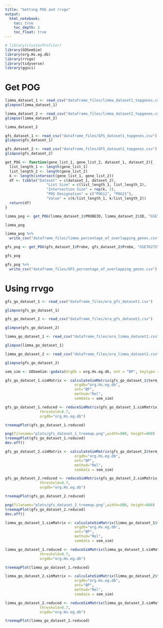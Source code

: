 ```yaml
---
title: "Getting POG and rrvgo"
output: 
  html_notebook:
    toc: true
    toc_depth: 2
    toc_float: true
---
```


```r
# library(clusterProfiler)
library(GOSemSim)
library(org.Hs.eg.db)
library(rrvgo)
library(tidyverse)
library(ggsci)
```

# Get POG

```r
limma_dataset_1 <- read_csv("dataframe_files/limma_dataset1_topgenes.csv")
glimpse(limma_dataset_1)
```


```r
limma_dataset_2 <- read_csv("dataframe_files/limma_dataset2_topgenes.csv")
glimpse(limma_dataset_2)
```

```r
limma_dataset_2
```



```r
gfs_dataset_1 <- read_csv("dataframe_files/GFS_dataset1_topgenes.csv")
glimpse(gfs_dataset_1)
```

```r
gfs_dataset_2 <- read_csv("dataframe_files/GFS_dataset2_topgenes.csv")
glimpse(gfs_dataset_2)
```


```r
get_POG <- function(gene_list_1, gene_list_2, dataset_1, dataset_2){
  list_length_1 <- length(gene_list_1)
  list_length_2 <- length(gene_list_2)
  k <- length(intersect(gene_list_1, gene_list_2))
  df <- tibble("Dataset" = c(dataset_1, dataset_2),
                   "List Size" = c(list_length_1, list_length_2),
                   "Intersection Size" = rep(k, 2),
                   "POG Designation" = c("POG12", "POG21"), 
                   "Value" = c(k/list_length_1, k/list_length_2))
  return(df)
}
```

```r
limma_pog <- get_POG(limma_dataset_1$PROBEID, limma_dataset_2$ID, "GSE76275", "GSE43358")

limma_pog

limma_pog %>% 
  write_csv("dataframe_files/limma_percentage_of_overlapping_genes.csv")
```


```r
gfs_pog <- get_POG(gfs_dataset_1$Probe, gfs_dataset_2$Probe, "GSE76275", "GSE43358")

gfs_pog

gfs_pog %>% 
  write_csv("dataframe_files/GFS_percentage_of_overlapping_genes.csv")
```

# Using rrvgo

```r
gfs_go_dataset_1 <- read_csv("dataframe_files/ora_gfs_dataset1.csv")

glimpse(gfs_go_dataset_1)
```

```r
gfs_go_dataset_2 <- read_csv("dataframe_files/ora_gfs_dataset2.csv")

glimpse(gfs_go_dataset_2)
```

```r
limma_go_dataset_1 <- read_csv("dataframe_files/ora_limma_dataset1.csv")

glimpse(limma_go_dataset_1)
```


```r
limma_go_dataset_2 <- read_csv("dataframe_files/ora_limma_dataset2.csv")

glimpse(gfs_go_dataset_2)
```


```r
sem_sim <- GOSemSim::godata(OrgDb = org.Hs.eg.db, ont = "BP", keytype = "GO")
```



```r
gfs_go_dataset_1.simMatrix <- calculateSimMatrix(gfs_go_dataset_1$term_id,
                                orgdb="org.Hs.eg.db",
                                ont="BP",
                                method="Rel", 
                                semdata = sem_sim)
```


```r
gfs_go_dataset_1.reduced <- reduceSimMatrix(gfs_go_dataset_1.simMatrix,
                threshold=0.7,
                orgdb="org.Hs.eg.db")

```


```r
treemapPlot(gfs_go_dataset_1.reduced)
```


```r
png(filename="plots/gfs_dataset_1_treemap.png",width=800, height=800)
treemapPlot(gfs_go_dataset_1.reduced)
dev.off()
```



```r
gfs_go_dataset_2.simMatrix <- calculateSimMatrix(gfs_go_dataset_2$term_id,
                                orgdb="org.Hs.eg.db",
                                ont="BP",
                                method="Rel", 
                                semdata = sem_sim)
```


```r
gfs_go_dataset_2.reduced <- reduceSimMatrix(gfs_go_dataset_2.simMatrix,
                threshold=0.7,
                orgdb="org.Hs.eg.db")

```


```r
treemapPlot(gfs_go_dataset_2.reduced)
```


```r
png(filename="plots/gfs_dataset_2_treemap.png",width=800, height=800)
treemapPlot(gfs_go_dataset_2.reduced)
dev.off()
```


```r
limma_go_dataset_1.simMatrix <- calculateSimMatrix(limma_go_dataset_1$term_id,
                                orgdb="org.Hs.eg.db",
                                ont="BP",
                                method="Rel", 
                                semdata = sem_sim)
```


```r
limma_go_dataset_1.reduced <- reduceSimMatrix(limma_go_dataset_1.simMatrix,
                threshold=0.7,
                orgdb="org.Hs.eg.db")

```


```r
treemapPlot(limma_go_dataset_1.reduced)
```


```r
limma_go_dataset_2.simMatrix <- calculateSimMatrix(limma_go_dataset_2$term_id,
                                orgdb="org.Hs.eg.db",
                                ont="BP",
                                method="Rel", 
                                semdata = sem_sim)
```


```r
limma_go_dataset_2.reduced <- reduceSimMatrix(limma_go_dataset_2.simMatrix,
                threshold=0.7,
                orgdb="org.Hs.eg.db")
```


```r
treemapPlot(limma_go_dataset_2.reduced)
```


